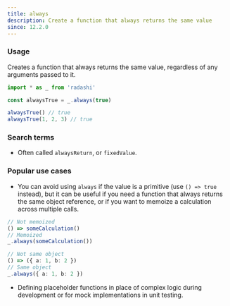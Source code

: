 ```yaml
---
title: always
description: Create a function that always returns the same value
since: 12.2.0
---
```


### Usage

Creates a function that always returns the same value, regardless of any arguments passed to it.

```ts
import * as _ from 'radashi'

const alwaysTrue = _.always(true)

alwaysTrue() // true
alwaysTrue(1, 2, 3) // true
```

### Search terms

- Often called `alwaysReturn`, or `fixedValue`.

### Popular use cases

- You can avoid using `always` if the value is a primitive (use `() => true` instead), but it can be useful if you need a function that always returns the same object reference, or if you want to memoize a calculation across multiple calls.

```ts
// Not memoized
() => someCalculation()
// Memoized
_.always(someCalculation())

// Not same object
() => ({ a: 1, b: 2 })
// Same object
_.always({ a: 1, b: 2 })
```

- Defining placeholder functions in place of complex logic during development or for mock implementations in unit testing.
